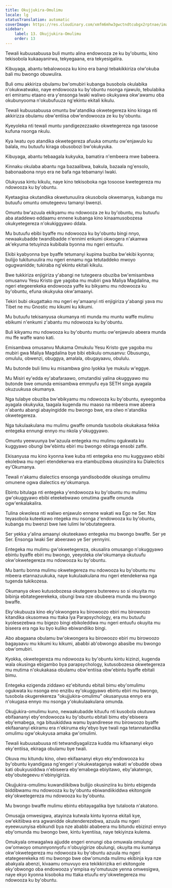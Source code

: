```yaml
---
title: Okujjukira-Omulimu
locale: lg
statusTranslation: automatic
coverImage: https://res.cloudinary.com/xmfm6mhw3gwctndtcubgx2rptnae/image/upload/v1741354419/small_cover_la_gran_rebelion_28716e29d2.webp
sidebar:
    label: 13. Okujjukira-Omulimu
    order: 13
---
```

Tewali kubuusabuusa buli muntu alina endowooza ze ku by'obuntu, kino tekisobola kukaayanirwa, tekyegaana, era tekyesigalira.

Kibuyaga, abantu tebalowooza ku kino era bangi tebakikkiriza olw'okuba bali mu bwongo obuwulira.

Buli omu akkiriza obulamu bw'omubiri kubanga busobola okulabika n'okukwatwako, naye endowooza ku by'obuntu nsonga njawulo, tebulabika eri emiramu etaano era y'ensonga lwaki waliwo okukyawa okw'awamu oba okubunyooma n'okubufuuza ng'ekintu ekitali kikulu.

Tewali kubuusabuusa omuntu bw'atandika okwetegereza kino kiraga nti akkirizza obulamu obw'entiisa obw'endowooza ze ku by'obuntu.

Kyeyoleka nti tewali muntu yandigezezzaako okwetegereza nga tasoose kufuna nsonga nkulu.

Kya lwatu oyo atandika okwetegereza afuuka omuntu ow'enjawulo ku balala, mu butuufu kiraga obusobozi bw'okukyuka.

Kibuyaga, abantu tebaagala kukyuka, bamatira n'embeera mwe babeera.

Kinnaku okulaba abantu nga bazaalibwa, bakula, bazaala ng'ensolo, babonaabona nnyo era ne bafa nga tebamanyi lwaki.

Olukyusa kintu kikulu, naye kino tekisoboka nga tosoose kwetegereza mu ndowooza ku by'obuntu.

Kyetaagisa okutandika okwetunuulira okusobola okwemanya, kubanga mu butuufu omuntu omutegeevu tamanyi bwenzi.

Omuntu bw'azuula ekikyamu mu ndowooza ze ku by'obuntu, mu butuufu aba ataddewo eddaamu ennene kubanga kino kinaamusobozesa okukyetegereza n'okukiggyawo ddala.

Mu butuufu ebibi byaffe mu ndowooza ku by'obuntu bingi nnyo, newaakubadde twandibadde n'ennimi enkumi okwogera n'akamwa ak'ekyuma tetuyinza kubibala byonna mu ngeri entuufu.

Ekibi kyabyonna bye byaffe tetumanyi kupima buziba bw'ekibi kyonna; bulijjo tukitunuulira mu ngeri ennamu nga tetutaddeko mwoyo ogugwanidde; tukiraba ng'ekintu ekitali kikulu.

Bwe tukkiriza enjigiriza y'abangi ne tutegeera obuziba bw'emisambwa omusanvu Yesu Kristo gye yagoba mu mubiri gwa Maliya Magdalina, mu ngeri etegeerekeka endowooza yaffe ku bikyamu mu ndowooza ku by'obuntu, efuna okukyuka okw'amaanyi.

Tekiri bubi okugattako mu ngeri ey'amaanyi nti enjigiriza y'abangi yava mu Tibet ne mu Gnostic mu kikumi ku kikumi.

Mu butuufu tekisanyusa okumanya nti munda mu muntu waffe mulimu ebikumi n'enkumi z'abantu mu ndowooza ku by'obuntu.

Buli kikyamu mu ndowooza ku by'obuntu muntu ow'enjawulo abeera munda mu ffe waffe wano kati.

Emisambwa omusanvu Mukama Omukulu Yesu Kristo gye yagoba mu mubiri gwa Maliya Magdalina bye bibi ebikulu omusanvu: Obusungu, omululu, obwenzi, obuggya, amalala, obugayaavu, obululu.

Mu butonde buli limu ku misambwa gino lyokka lye mukulu w'eggye.

Mu Misiri ey'edda ey'abafaraawo, omutandisi yalina okuggyawo mu butonde bwe omunda emisambwa emmyufu eya SETH singa ayagala okuzuukusa okumanya.

Nga tulabye obuziba bw'ebikyamu mu ndowooza ku by'obuntu, eyeegomba ayagala okukyuka, taagala kugenda mu maaso na mbeera mwe abeera n'abantu abangi abayingidde mu bwongo bwe, era olwo n'atandika okwetegereza.

Nga tukulaakulana mu mulimu gwaffe omunda tusobola okukakasa fekka entegeka ennungi ennyo mu nkola y'okuggyawo.

Omuntu yeewuunya bw'azuula entegeka mu mulimu ogukwata ku kuggyawo obungi bw'ebintu ebiri mu bwongo ebiraga ensobi zaffe.

Ekisanyusa mu kino kyonna kwe kuba nti entegeka eno mu kuggyawo ebibi ekolebwa mu ngeri etendekerwa era etambuzibwa okusinziira ku Dialectics ey'Okumanya.

Tewali n'akamu dialectics ensonga yandisobodde okusinga omulimu omunene ogwa dialectics ey'okumanya.

Ebintu bitulaga nti entegeka y'endowooza ku by'obuntu mu mulimu gw'okuggyawo ebibi eteekebwawo omutima gwaffe omunda ogw'enkalakalira.

Tulina okwolesa nti waliwo enjawulo ennene wakati wa Ego ne Ser. Nze teyasobola kuteekawo ntegeka mu nsonga z'endowooza ku by'obuntu, kubanga mu bwenzi bwe lwe lulimi lw'obutategeera.

Ser yekka y'alina amaanyi okuteekawo entegeka mu bwongo bwaffe. Ser ye Ser. Ensonga lwaki Ser abeerawo ye Ser yennyini.

Entegeka mu mulimu gw'okwetegereza, okusalira omusango n'okuggyawo ebintu byaffe ebiri mu bwongo, yeeyoleka olw'okumanya okutuufu okw'okwetegereza mu ndowooza ku by'obuntu.

Mu bantu bonna mulimu okwetegereza mu ndowooza ku by'obuntu mu mbeera etannazuukuka, naye kukulaakulana mu ngeri etendekerwa nga tugenda tukikozesa.

Okumanya okwo kutusobozesa okutegeera butereevu so si okuyita mu bibinja ebitategeerekeka, obungi bwa nze obubeera munda mu bwongo bwaffe.

Eky'okubuuza kino eky'okwongera ku birowoozo ebiri mu birowoozo kitandika okusomwa mu ttaka lya Parapsychology, era mu butuufu kyolesezebwa mu bigezo bingi ebikoleddwa mu ngeri entuufu okuyita mu biseera era nga ku byo kuliko ebiwandiiko bingi.

Abo abagaana obulamu bw'okwongera ku birowoozo ebiri mu birowoozo bagayaavu mu kikumi ku kikumi, ababbi ab'obwongo abasibe mu bwongo obw'omubiri.

Kyokka, okwetegereza mu ndowooza ku by'obuntu kintu kizinzi, kugenda wala okusinga ebigambo bya parapsychology, kutusobozesa okwetegereza mu mutima n'okukakasa obulamu obw'entiisa obw'ebintu byaffe ebitali bimu.

Entegeka ezigenda ziddawo ez'ebitundu ebitali bimu eby'omulimu ogukwata ku nsonga eno enzibu ey'okuggyawo ebintu ebiri mu bwongo, tusobola okugerekereza "okujjukira-omulimu" okusanyusa ennyo era n'okugasa ennyo mu nsonga y'okukulaakulana omunda.

Okujjukira-omulimu kuno, newaakubadde kituufu nti kusobola okutuwa ebifaananyi eby'endowooza ku by'obuntu ebitali bimu eby'ebiseera eby'emabega, nga bituukiddwa wamu byandireese mu birowoozo byaffe ekifaananyi ekiramu era n'ekiruma eky'ebyo bye twali nga tetannatandika omulimu ogw'okukyusa amaka gw'omulimi.

Tewali kubuusabuusa nti tetwandiyagalizza kudda mu kifaananyi ekyo eky'entiisa, ekiraga obulamu bye twali.

Okuva mu kitundu kino, olwo ekifaananyi ekyo eky'endowooza ku by'obuntu kyandigasa ng'engeri y'okukwataganya wakati w'obudde obwa kati obukyusiddwa n'ebiseera eby'emabega ebiyitawo, eby'akatengo, eby'obutegeevu n'ebinyigiriza.

Okujjukira-omulimu kuwandiikibwa bulijjo okusinziira ku bintu ebigenda biddibwamu mu ndowooza ku by'obuntu ebiwandiikiddwa ekitongole eky'okwetegereza mu ndowooza ku by'obuntu.

Mu bwongo bwaffe mulimu ebintu ebitayagalika bye tutaloota n'akatono.

Omusajja omwesigwa, atayinza kutwala kintu kyonna ekitali kye, ow'ekitiibwa era agwanidde okutenderezebwa, azuula mu ngeri eyeewuunyisa ebikundi bya nze ababbi ababeera mu bitundu ebizinzi ennyo eby'omunda mu bwongo bwe, kintu kyentiisa, naye tekiyinza kulema.

Omukyala omwagalwa ajjudde engeri ennungi oba omuwala omulungi ow'omwoyo omunnyonnyofu n'obuyigirize obulungi, okuyita mu kumanya okw'okwetegereza mu ndowooza ku by'obuntu azuula mu ngeri etategeerekeka nti mu bwongo bwe obw'omunda mulimu ekibinja kya nze abakyala abenzi, kivaamu omuvuyo era tekikkirizika eri ekitongole eky'obwongo oba endowooza y'empisa ey'omutuuze yenna omwesigwa, naye ekyo kyonna kisoboka mu ttaka etuufu ery'okwetegereza mu ndowooza ku by'obuntu.

